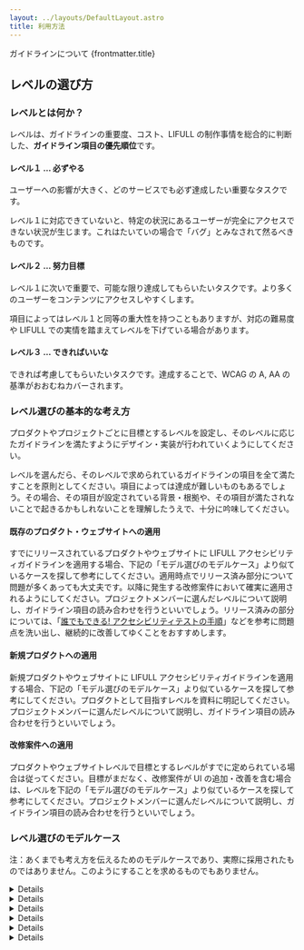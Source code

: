 ```yaml
---
layout: ../layouts/DefaultLayout.astro
title: 利用方法
---
```




<PageTitle>
  <span slot="sub">ガイドラインについて</span>
  {frontmatter.title}
</PageTitle>

<Prose>

  ## レベルの選び方

  ### レベルとは何か？

  レベルは、ガイドラインの重要度、コスト、LIFULL の制作事情を総合的に判断した、**ガイドライン項目の優先順位**です。

  #### レベル１ … 必ずやる

  ユーザーへの影響が大きく、どのサービスでも必ず達成したい重要なタスクです。

  レベル１に対応できていないと、特定の状況にあるユーザーが完全にアクセスできない状況が生じます。これはたいていの場合で「バグ」とみなされて然るべきものです。

  #### レベル２ … 努力目標

  レベル１に次いで重要で、可能な限り達成してもらいたいタスクです。より多くのユーザーをコンテンツにアクセスしやすくします。

  項目によってはレベル１と同等の重大性を持つこともありますが、対応の難易度や LIFULL での実情を踏まえてレベルを下げている場合があります。

  #### レベル３ … できればいいな

  できれば考慮してもらいたいタスクです。達成することで、WCAG の A, AA の基準がおおむねカバーされます。

  ### レベル選びの基本的な考え方

  プロダクトやプロジェクトごとに目標とするレベルを設定し、そのレベルに応じたガイドラインを満たすようにデザイン・実装が行われていくようにしてください。

  レベルを選んだら、そのレベルで求められているガイドラインの項目を全て満たすことを原則としてください。項目によっては達成が難しいものもあるでしょう。その場合、その項目が設定されている背景・根拠や、その項目が満たされないことで起きるかもしれないことを理解したうえで、十分に吟味してください。

  #### 既存のプロダクト・ウェブサイトへの適用

  すでにリリースされているプロダクトやウェブサイトに LIFULL アクセシビリティガイドラインを適用する場合、下記の「モデル選びのモデルケース」より似ているケースを探して参考にしてください。適用時点でリリース済み部分について問題が多くあっても大丈夫です。以降に発生する改修案件において確実に適用されるようにしてください。プロジェクトメンバーに選んだレベルについて説明し、ガイドライン項目の読み合わせを行うといいでしょう。リリース済みの部分については、「[誰でもできる! アクセシビリティテストの手順](https://jira.next-group.jp/wiki/pages/viewpage.action?pageId=309378636)」などを参考に問題点を洗い出し、継続的に改善してゆくことをおすすめします。

  #### 新規プロダクトへの適用

  新規プロダクトやウェブサイトに LIFULL アクセシビリティガイドラインを適用する場合、下記の「モデル選びのモデルケース」より似ているケースを探して参考にしてください。プロダクトとして目指すレベルを資料に明記してください。プロジェクトメンバーに選んだレベルについて説明し、ガイドライン項目の読み合わせを行うといいでしょう。

  #### 改修案件への適用

  プロダクトやウェブサイトレベルで目標とするレベルがすでに定められている場合は従ってください。目標がまだなく、改修案件が UI の追加・改善を含む場合は、レベルを下記の「モデル選びのモデルケース」より似ているケースを探して参考にしてください。プロジェクトメンバーに選んだレベルについて説明し、ガイドライン項目の読み合わせを行うといいでしょう。

  ### レベル選びのモデルケース

  注：あくまでも考え方を伝えるためのモデルケースであり、実際に採用されたものではありません。このようにすることを求めるものでもありません。

  <Details summary="LIFULL HOME'S のような検索・詳細・問合せを含むカタログ的ウェブサイト">
    多くのアクセスが見込まれ、多様なユーザーが利用する。テキストを主とした情報の検索・閲覧がサービスの主幹であり、アクセシビリティに配慮するうえでの障害は特段認められない。アクセシビリティが重要になる一方で、会社の屋台骨となるサービスであるため開発のスピード感も重視される。

    **総合して、レベル２を目標とする**。レベル３の項目については、実施が容易なものについては取り入れるものとする。

    ただし、物件情報は UGC であり、画像に適切な代替テキストを用意することは難しい。クライアントに代替テキストを入稿してもらうためには仕組みや業界慣習などに不足がにあり現実的ではない。したがって、物件情報に紐づく画像の代替テキストについては不問とする。
  </Details>

  <Details summary="サービスの紹介や問合せ導線を含むプロモーションサイト">
    情報提供を主体とするウェブサイトであり、サービスの利用にかかわる重要な導線である。インタラクティブな要素として問合せフォームがあるが、ありきたりなメールフォームであり、複雑なインタラクションやサーバーサイドの機能は必要としない。サービス説明に動画コンテンツを含むが、動画字幕の作成についてはノウハウの少なさが不安であるものの、やればできるものと思われる。

    **総合して、レベル２を目標とする。**
  </Details>

  <Details summary="コーポレートサイトや IR サイト等、会社の顔となる静的ウェブサイト">
    コーポレートサイトや IR サイト、採用サイトは、会社としての取組みが具現化されていると対外的に認知される会社の顔である。情報提供が主体のウェブサイトで、複雑なインタラクションやサーバーサイドの機能は必要としない。ブランディングやメッセージを伝えるために動画やアニメーションによる演出を行うが、アクセシビリティとの両立は十分可能である。

    **総合して、レべル３を目標とする。**現時点で達成できていない項目については計画的に改善を重ねていくこととする。IR サイトや採用サイトが利用している外部サービスのアクセシビリティについてはサービス提供元に改善要望を提案したり、乗り換えを検討する。
  </Details>

  <Details summary="制作を外部委託している読み物系サイト・特集サイト">
    動的な要素はまず無い、静的なウェブサイトである。事業部内にデザイナーやエンジニアがおらず、デザイン・実装および記事の執筆は外部委託している。委託先は特段アクセシビリティの知識が豊富なわけではない。

    **総合して、レベル１を目標とする。**デザインや実装のためにアクセシビリティガイドラインのコピーを委託先に送り、準拠を求める。記事についても、記事コンテンツ向けアクセシビリティガイドラインに沿って執筆するよう求める。デザインや実装のレビューや受入テストについてアクセシビリティ推進Gに進め方を相談する。
  </Details>

  <Details summary="VR/AR を使った先駆的なプロジェクト">
    VR/AR を活用し、業界内であまり例のない実験的なインタラクションを実現するプロジェクトである。実験的な要素が強く、普遍的な価値向上というよりは話題性や先駆的な振る舞いをアピールすることが重要。VR/AR による空間的な体験の代替コンテンツを作ることは試行錯誤の末にできるかできないか微妙なところであり、プロジェクトのなかで研究開発し提供するのはほとんど現実的ではない。

    **総合して、目標とするレベルは定義しない。**
  </Details>

  <Details summary="MVP による検証フェーズのプロダクト">
    プロダクトが問題を解決するかどうか、市場がプロダクトを受け入れるかどうかを高速で検証することが何よりも重要なプロジェクトである。プロダクトが提供しうる根本的な価値を測ることが目的なので、ユーザビリティやアクセシビリティは二の次になっても仕方がないという共通認識がとれている。

    **総合して、目標とするレベルは定義しない。**
  </Details>
  
</Prose>
